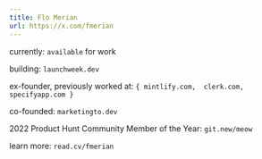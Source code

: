 ```yaml
---
title: Flo Merian
url: https://x.com/fmerian
---
```


currently: `available` for work

building: `launchweek.dev`

ex-founder, previously worked at: `{
  mintlify.com, 
  clerk.com, 
  specifyapp.com
}`

co-founded: `marketingto.dev` 

2022 Product Hunt Community Member of the Year: `git.new/meow`

learn more: `read.cv/fmerian`
